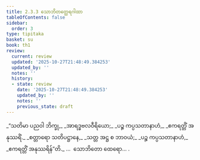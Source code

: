 ```yaml
---
title: 2.3.3 သောဘိတတ္ထေရဂါထာ
tableOfContents: false
sidebar:
  order: 3
type: tipitaka
basket: su
book: th1
review:
  current: review
  updated: '2025-10-27T21:48:49.384253'
  updated_by: ''
  notes: ''
  history:
  - state: review
    date: '2025-10-27T21:48:49.384253'
    updated_by: ''
    notes: ''
    previous_state: draft
---
```



<ReviewStatus review={frontmatter.review} showDetails={true} />

<HypothesisAnnotation frontmatter={frontmatter} />

<DynamicBreadcrumb />

<Division number="165" book="th1" e="ch" v="19" p="253">

<Paragraph number="344" type="verses" book="th1">
_“သတိမာ ပညဝါ ဘိက္ခု,_  
_အာရဒ္ဓဗလဝီရိယော;_  
_ပဉ္စ ကပ္ပသတာနာဟံ,_  
_ဧကရတ္တိံ အနုဿရိံ._  

</Paragraph>

</Division>
<Division number="166" book="th1" e="ch" v="19" p="253">

<Paragraph number="345" type="verses" book="th1">
_စတ္တာရော သတိပဋ္ဌာနေ,_  
_သတ္တ အဋ္ဌ စ ဘာဝယံ;_  
_ပဉ္စ ကပ္ပသတာနာဟံ,_  
_ဧကရတ္တိံ အနုဿရိန်”တိ._  


</Paragraph>
</Division>

<Paragraph number="346" type="center" book="th1">
…  သောဘိတော ထေရော… .
</Paragraph>